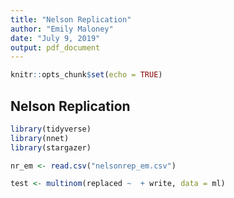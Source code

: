 ---
title: "Nelson Replication"
author: "Emily Maloney"
date: "July 9, 2019"
output: pdf_document
---

```{r setup, include=FALSE}
knitr::opts_chunk$set(echo = TRUE)
```

## Nelson Replication  

```{r}
library(tidyverse)
library(nnet)
library(stargazer)

nr_em <- read.csv("nelsonrep_em.csv")

test <- multinom(replaced ~  + write, data = ml)
```

